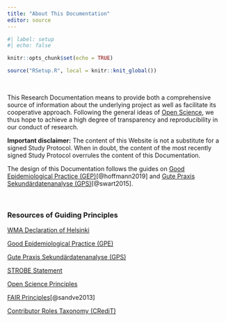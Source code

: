 ```yaml
---
title: "About This Documentation"
editor: source
---
```


```r
#| label: setup
#| echo: false

knitr::opts_chunk$set(echo = TRUE)

source("RSetup.R", local = knitr::knit_global())
```

\

This Research Documentation means to provide both a comprehensive source of information about the underlying project as well as facilitate its cooperative approach. Following the general ideas of [Open Science](https://www.fosteropenscience.eu/learning/what-is-open-science/#/id/5ab8ea32dd1827131b90e3ac), we thus hope to achieve a high degree of transparency and reproducibility in our conduct of research.

**Important disclaimer:** The content of this Website is not a substitute for a signed Study Protocol. When in doubt, the content of the most recently signed Study Protocol overrules the content of this Documentation.

The design of this Documentation follows the guides on [Good Epidemiological Practice (GEP)](https://www.dgepi.de/assets/Good-Epidemiological-Practice-GEP-EurJ-Epidemiol-2019.pdf)[@hoffmann2019] and [Gute Praxis Sekundärdatenanalyse (GPS)](https://www.dgepi.de/assets/Leitlinien-und-Empfehlungen/GPS_revision2-final_august2014.pdf)[@swart2015].

\

### Resources of Guiding Principles

[WMA Declaration of Helsinki](https://www.wma.net/policies-post/wma-declaration-of-helsinki-ethical-principles-for-medical-research-involving-human-subjects/)

[Good Epidemiological Practice (GPE)](https://www.dgepi.de/assets/Good-Epidemiological-Practice-GEP-EurJ-Epidemiol-2019.pdf)

[Gute Praxis Sekundärdatenanalyse (GPS)](https://www.dgepi.de/assets/Leitlinien-und-Empfehlungen/GPS_revision2-final_august2014.pdf)

[STROBE Statement](https://www.strobe-statement.org/)

[Open Science Principles](https://www.fosteropenscience.eu/learning/what-is-open-science/#/id/5ab8ea32dd1827131b90e3ac)

[FAIR Principles](https://www.go-fair.org/fair-principles/)[@sandve2013]

[Contributor Roles Taxonomy (CRediT)](https://credit.niso.org/)
